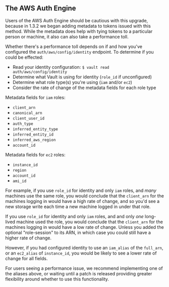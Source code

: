 ## The AWS Auth Engine

Users of the AWS Auth Engine should be cautious with this upgrade, because in
1.3.2 we began adding metadata to tokens issued with this method. While the
metadata does help with tying tokens to a particular person or machine, it
also can also take a performance toll.

Whether there's a performance toll depends on if and how you've configured the
`auth/aws/config/identity` endpoint. To determine if you could be effected:

- Read your identity configuration: `$ vault read auth/aws/config/identity`
- Determine what Vault is using for identity (`role_id` if unconfigured)
- Determine what role type(s) you're using (`iam` and/or `ec2`)
- Consider the rate of change of the metadata fields for each role type

Metadata fields for `iam` roles:

- `client_arn`
- `canonical_arn`
- `client_user_id`
- `auth_type`
- `inferred_entity_type`
- `inferred_entity_id`
- `inferred_aws_region`
- `account_id`

Metadata fields for `ec2` roles:

- `instance_id`
- `region`
- `account_id`
- `ami_id`

For example, if you use `role_id` for identity and only `iam` roles, and
_many_ machines use the same role, you would conclude that the `client_arn`
for the machines logging in would have a high rate of change, and so you'd
see a new storage write each time a new machine logged in under that role.

If you use `role_id` for identity and only `iam` roles, and
and only _one_ long-lived machine used the role, you would conclude that the
`client_arn` for the machines logging in would have a low rate of change.
Unless you added the optional "role-session" to its ARN, in which case you
could still have a higher rate of change.

However, if you had configured identity to use an `iam_alias` of the `full_arn`,
or an `ec2_alias` of `instance_id`, you would be likely to see a lower rate of
change for all fields.

For users seeing a performance issue, we recommend implementing one of the
aliases above, or waiting until a patch is released providing greater
flexibility around whether to use this functionality.
